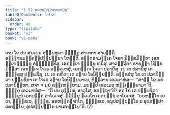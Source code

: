 ```yaml
---
title: "1.52 ອຣຫນ຺ຕຆາຕກວຕ຺ຖຸ"
tableOfContents: false
sidebar:
  order: 48
type: "tipitaka"
basket: "vi"
book: "vi-maha"
---
```



<DynamicBreadcrumb />

<Division number="114" book="vi-maha">

<Paragraph number="488" book="vi-maha">
ເຕນ ໂຂ ປນ ສມເຍນ ສມ຺ພຫຸລາ ຠິກ຺ຂູ ສາເກຕາ ສາວຕ຺ຖິໍ ອທ຺ຘານມຄ຺ຄປ຺ປຏິປນ຺ນາ ໂຫນ຺ຕິ. ອນ຺ຕຣາມຄ຺ເຄ ໂຈຣາ ນິກ຺ຂມິຕ຺ວາ ເອກຈ຺ເຈ ຠິກ຺ຂູ ອຈ຺ຉິນ຺ທິໍສຸ, ເອກຈ຺ເຈ ຠິກ຺ຂູ ຫນິໍສຸ. ສາວຕ຺ຖິຍາ ຣາຊຠຏາ ນິກ຺ຂມິຕ຺ວາ ເອກຈ຺ເຈ ໂຈເຣ ອຄ຺ຄເຫສຸໍ, ເອກຈ຺ເຈ ໂຈຣາ ປລາຍິໍສຸ. ເຍ ເຕ ປລາຍິໍສຸ ເຕ ຠິກ຺ຂູສຸ ປພ຺ພຊິໍສຸ, ເຍ ເຕ ຄຫິຕາ ເຕ ວຘາຍ ໂອນິຍ຺ຍນ຺ຕິ. ອທ຺ທສໍສຸ ໂຂ ເຕ ປລາຍິຕ຺ວາ ປພ຺ພຊິຕາ ເຕ ໂຈເຣ ວຘາຍ ໂອນິຍ຺ຍມາເນ, ທິສ຺ວານ ເອວມາຫໍສຸ—  “ສາຘຸ ໂຂ ມຍໍ ປລາຍິມ຺ຫາ, ສຈາ ຈ ມຍໍ ຄຍ຺ເຫຍ຺ຍາມ, ມຍມ຺ປິ ເອວເມວ ຫຎ຺ເຎຍ຺ຍາມາ”ຕິ. ຠິກ຺ຂູ ເອວມາຫໍສຸ—  “ກິໍ ປນ ຕຸມ຺ເຫ, ອາວຸໂສ, ອກຕ຺ຖາ”ຕິ? ອຖ ໂຂ ເຕ ປພ຺ພຊິຕາ ຠິກ຺ຂູນໍ ເອຕມຕ຺ຖໍ ອາໂຣເຈສຸໍ. ຠິກ຺ຂູ ຠຄວໂຕ ເອຕມຕ຺ຖໍ ອາໂຣເຈສຸໍ. “ອຣຫນ຺ໂຕ ເອເຕ, ຠິກ຺ຂເວ, ຠິກ຺ຂູ. ອຣຫນ຺ຕຆາຕໂກ, ຠິກ຺ຂເວ, ອນຸປສມ຺ປນ຺ໂນ ນ ອຸປສມ຺ປາເທຕພ຺ໂພ, ອຸປສມ຺ປນ຺ໂນ ນາເສຕພ຺ໂພ”ຕິ. (7)
</Paragraph>
</Division>
